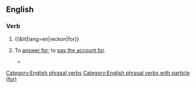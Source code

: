 ==English==

===Verb===
{{en-verb|reckons for|reckoning for|reckoned for}}

# {{&lit|lang=en|reckon|for}}
# {{lb|en|archaic}} To [[answer for]]; to [[pay for|pay the account for]].
#* {{quote-book|passage=If they fail in any part of their bounden duty, they shall be sure to '''reckon for''' it one day.| author=Bp. {{w|Robert Sanderson (theologian)|Robert Sanderson}}| title=Thirty-four Sermons| page=77| chapter=Ad Clerum| year=1634|  pageurl=https://books.google.com/books?id=uV89AQAAMAAJ&pg=PA77&dq=%22Robert+Sanderson%22+%22reckon+for+it%22&hl=en&sa=X&ved=0ahUKEwi08NbZsvXfAhVmyFQKHQX7AvAQ6AEINzAC#v=onepage&q=%22Robert%20Sanderson%22%20%22reckon%20for%20it%22&f=false}}

[[Category:English phrasal verbs]]
[[Category:English phrasal verbs with particle (for)]]